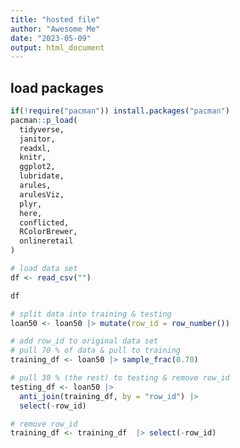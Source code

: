```yaml
---
title: "hosted file"
author: "Awesome Me"
date: "2023-05-09"
output: html_document
---
```


## load packages
```r
if(!require("pacman")) install.packages("pacman")
pacman::p_load(
  tidyverse,
  janitor,
  readxl,
  knitr,
  ggplot2,
  lubridate,
  arules,
  arulesViz,
  plyr,
  here,
  conflicted,
  RColorBrewer,
  onlineretail
)

```


```r

# load data set
df <- read_csv("")

df

```

```r
# split data into training & testing
loan50 <- loan50 |> mutate(row_id = row_number())

# add row_id to original data set
# pull 70 % of data & pull to training
training_df <- loan50 |> sample_frac(0.70)

# pull 30 % (the rest) to testing & remove row_id
testing_df <- loan50 |> 
  anti_join(training_df, by = "row_id") |> 
  select(-row_id)

# remove row_id
training_df <- training_df  |> select(-row_id)

```

